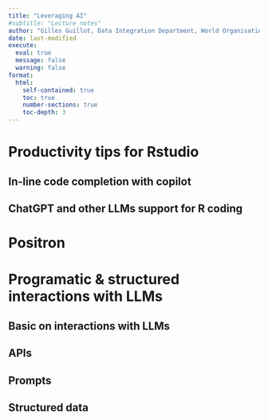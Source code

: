 ```yaml
---
title: "Leveraging AI" 
#subtitle: "Lecture notes"
author: "Gilles Guillot, Data Integration Department, World Organisation for Animal Health"
date: last-modified
execute: 
  eval: true
  message: false
  warning: false
format:
  html:
    self-contained: true
    toc: true
    number-sections: true 
    toc-depth: 3
---
```




# Productivity tips for Rstudio 

## In-line code completion with copilot

##  ChatGPT and other LLMs support for R coding

# Positron

# Programatic \& structured interactions with LLMs 



## Basic on interactions with LLMs

## APIs

## Prompts

## Structured data